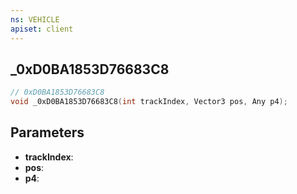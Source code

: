 ```yaml
---
ns: VEHICLE
apiset: client
---
```

## _0xD0BA1853D76683C8

```c
// 0xD0BA1853D76683C8
void _0xD0BA1853D76683C8(int trackIndex, Vector3 pos, Any p4);
```


## Parameters
* **trackIndex**:
* **pos**:
* **p4**: